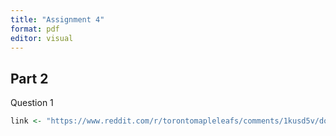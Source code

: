 ```yaml
---
title: "Assignment 4"
format: pdf
editor: visual
---
```


## Part 2

Question 1

```r
link <- "https://www.reddit.com/r/torontomapleleafs/comments/1kusd5v/does_florida_beating_the_absolute_wheels_off.json"
```
